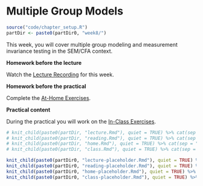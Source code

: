 # Multiple Group Models 

```{r week8_global_options, include = FALSE}
source("code/chapter_setup.R")
partDir <- paste0(partDir0, "week8/")
```

This week, you will cover multiple group modeling and measurement invariance testing in the SEM/CFA context.

**Homework before the lecture**

Watch the [Lecture Recording](lecture-6.html) for this week.

**Homework before the practical**

Complete the [At-Home Exercises](at-home-exercises-6.html). 

**Practical content**

During the practical you will work on the [In-Class Exercises](in-class-exercises-6.html).

```{r, echo = FALSE, message = FALSE, warning = FALSE, results = "asis"}
# knit_child(paste0(partDir, "lecture.Rmd"), quiet = TRUE) %>% cat(sep = "\n")
# knit_child(paste0(partDir, "reading.Rmd"), quiet = TRUE) %>% cat(sep = "\n")
# knit_child(paste0(partDir, "home.Rmd"), quiet = TRUE) %>% cat(sep = "\n")
# knit_child(paste0(partDir, "class.Rmd"), quiet = TRUE) %>% cat(sep = "\n")

knit_child(paste0(partDir0, "lecture-placeholder.Rmd"), quiet = TRUE) %>% cat(sep = "\n")
knit_child(paste0(partDir0, "reading-placeholder.Rmd"), quiet = TRUE) %>% cat(sep = "\n")
knit_child(paste0(partDir0, "home-placeholder.Rmd"), quiet = TRUE) %>% cat(sep = "\n")
knit_child(paste0(partDir0, "class-placeholder.Rmd"), quiet = TRUE) %>% cat(sep = "\n")
```
